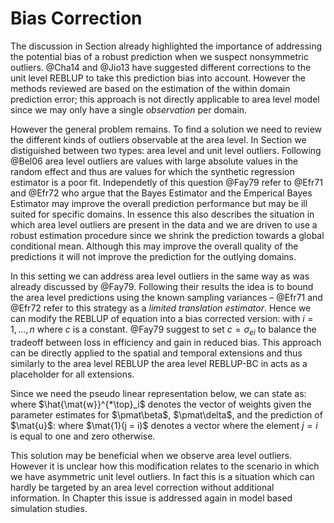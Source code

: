 # Bias Correction
\label{sec:rfhbiascorrection}

The discussion in Section \ref{sec:robustbc} already highlighted the importance
of addressing the potential bias of a robust prediction when we suspect
non\hyp{}symmetric outliers. @Cha14 and @Jio13 have suggested different
corrections to the unit level REBLUP to take this prediction bias into account.
However the methods reviewed are based on the estimation of the within domain
prediction error; this approach is not directly applicable to area level model
since we may only have a single *observation* per domain. 

However the general problem remains. To find a solution we need to review the 
different kinds of outliers observable at the area level. In Section 
\ref{sec:rfh_framework} we distiguished between two types: area level and unit 
level outliers. Following @Bel06 area level outliers are values with large 
absolute values in the random effect and thus are values for which the synthetic
regression estimator is a poor fit. Independetly of this question @Fay79 refer 
to @Efr71 and @Efr72 who argue that the Bayes Estimator and the Emperical Bayes 
Estimator may improve the overall prediction performance but may be ill suited 
for specific domains. In essence this also describes the situation in which area
level outliers are present in the data and we are driven to use a robust
estimation procedure since we shrink the prediction towards a global conditional
mean. Although this may improve the overall quality of the predictions it will
not improve the prediction for the outlying domains.

In this setting we can address area level outliers in the same way as was 
already discussed by @Fay79. Following their results the idea is to bound the 
area level predictions using the known sampling variances -- @Efr71 and @Efr72 
refer to this strategy as a *limited translation estimator*. Hence we can modify
the REBLUP of equation \eq{eq:area_reblup} into a bias corrected version:
\empty{
\begin{align}
\label{eq:area_reblup_bc}
\hat{\theta}^{REBLUP-BC}_i = 
  \begin{cases}
    y_i - c & \text{if } \hat{\theta}^{REBLUP}_i < y_i - c  \\
    \hat{\theta}^{REBLUP}_i & \text{if } y_i - c \leq \hat{\theta}^{REBLUP}_i \leq y_i + c \\
    y_i + c & \text{if } \hat{\theta}^{REBLUP}_i > y_i + c \\
  \end{cases}
\end{align}
}with $i = 1, \dots, n$ where $c$ is a constant. @Fay79 suggest to set $c =
\sigma_{ei}$ to balance the tradeoff between loss in efficiency and gain in
reduced bias. This approach can be directly applied to the spatial and temporal
extensions and thus similarly to the area level REBLUP the area level REBLUP-BC in
\eq{eq:area_reblup_bc} acts as a placeholder for all extensions.

Since we need the pseudo linear representation below, we can state
\eq{eq:area_reblup_bc} as:
\empty{
\begin{align*}
\hat{\theta}^{REBLUP-BC}_i = \hat{\mat{w}}^{*\top}_i \mat{y}
\end{align*}
}where $\hat{\mat{w}}^{*\top}_i$ denotes the vector of weights given the 
parameter estimates for $\pmat\beta$, $\pmat\delta$, and the prediction of
$\mat{u}$:
\empty{
\begin{align*}
\hat{\mat{w}}^{*}_i = 
  \begin{cases}
    (1 - c / y_i) \mat{1}(j = i) & \text{if } \hat{\theta}^{REBLUP}_i < y_i - c  \\
    \hat{\mat{w}}_i & \text{if } y_i - c \leq \hat{\theta}^{REBLUP}_i \leq y_i + c \\
    (1 + c / y_i) \mat{1}(j = i) & \text{if } \hat{\theta}^{REBLUP}_i > y_i + c \\
  \end{cases}
\end{align*}
}where $\mat{1}(j = i)$ denotes a vector where the element $j = i$ is equal to
one and zero otherwise.

This solution may be beneficial when we observe area level outliers. However it 
is unclear how this modification relates to the scenario in which we have 
asymmetric unit level outliers. In fact this is a situation which can hardly be 
targeted by an area level correction without additional information. In Chapter 
\ref{chap:results_model_based} this issue is addressed again in model based 
simulation studies.

